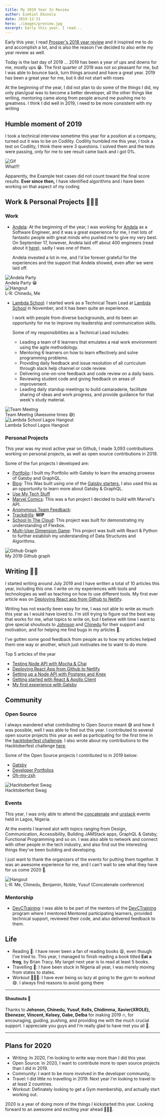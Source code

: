 ```yaml
---
title: My 2019 Year In Review
author: Ezekiel Ekunola
date: 2019-12-31
hero: ./images/preview.jpg
excerpt: Early this year, I read...
---
```


Early this year, I read [Prosper's 2018 year review](https://medium.com/@unicodeveloper/2018-in-review-shattering-expectations-9418f2d720cc) and it inspired me to do and accomplish a lot, and is also the reason I've decided to also write my year review as well.

Today is the last day of 2019 ...
2019 has been a year of ups and downs for me, mostly ups 😁.
The first quarter of 2019 was not so pleasant for me, but I was able to bounce back, turn things around and have a great year.
2019 has been a great year for me, but it did not start with roses

At the beginning of the year, I did not plan to do some of the things I did, my only plan/goal was to become a better developer, all the other things like writing, mentoring came along
from people around me pushing me to greatness.
I think I did well in 2019, i need to be more consistent with my writing 

## Humble moment of 2019
I took a technical interview sometime this year for a position at a company, turned out it was to be on Codility.
Codility humbled me this year, I took a test on Codility, I think there were 3 questions. I solved them and the tests were passing, only for me to see result came back and i got 0%.

<div class="Image__Small">
  <img src="./images/what.gif" alt="Gif" />
  <figcaption>
    What!!!
  </figcaption>
</div>

Apparently, the Example test cases did not count toward the final score results.
**Ever since then,** I have identified algorithms and i have been working on that aspect of my coding

## Work & Personal Projects 👨🏾‍💻

### Work

- [Andela](http://andela.com): At the beginning of the year, I was working for [Andela](http://andela.com) as a Software Engineer, and it was a great experience for me, I met lots of fantastic people with great minds who pushed me to give my very best. On September 17, however, Andela laid off about 400 engineers (read about it [here](https://andela.com/insights/the-future-of-andela)), sadly I was one of them.
  
  Andela invested a lot in me, and I'd be forever grateful for the experiences and the support that Andela showed, even after we were laid off.

<div class="Image__Small">
  <img src="./images/andela-party.jpg" alt="Andela Party" />
  <figcaption>Andela Party 😁</figcaption>
</div>

<div class="Image__Small">
  <img src="./images/1.jpg" alt="Hangout" />
  <figcaption>L-R: Chinedu, Me</figcaption>
</div>

- [Lambda School](https://lambdaschool.com): I started work as a Technical Team Lead at [Lambda School](https://lambdaschool.com) in November, and it has been quite an experience.

  I work with people from diverse backgrounds, and its been an opportunity for me to improve my leadership and communication skills.
  
  Some of my responsibilities as a Technical Lead includes:
  - Leading a team of 6 learners that emulates a real work environment using the agile methodology.
  - Mentoring 6 learners on how to learn effectively and solve programming problems.
  - Providing daily feedback and issue resolution of all curriculum through slack help channel or code review.
  - Delivering one-on-one feedback and code review on a daily basis.
  - Reviewing student code and giving feedback on areas of improvement.
  - Leading daily standup meetings to build camaraderie, facilitate sharing of ideas and work progress, and provide guidance for that week's study material.



<div class="Image__Small">
  <img src="./images/5.png" alt="Team Meetng" />
  <figcaption>Team Meetng (Awesome times 😅)</figcaption>
</div>

<div class="Image__Small">
  <img src="./images/3.jpeg" alt="Lambda School Lagos Hangout" />
  <figcaption>Lambda School Lagos Hangout</figcaption>
</div>

### Personal Projects

This year was my most active year on Github, I made 3,093 contributions working on personal projects, as well as open source contributions in 2019.

Some of the fun projects I developed are:

- [Portfolio](https://www.ezekielekunola.com): I built my Portfolio with Gatsby to learn the amazing prowess of Gatsby and GraphQL.
- [Blog](https://www.blog.ezekielekunola.com): This Was built using one of the [Gatsby starters](https://www.gatsbyjs.org/starters/?v=2), I also used this as an opportunity to learn more about Gatsby & GraphQL.
- [Use My Tech Stuff](https://ls-umts.netlify.com)
- [Marvel Comics](https://marvel-comic-characters.netlify.com): This was a fun project I decided to build with Marvel's API.
- [Anonymous Team Feedback](https://anonymous-feedback-fe.herokuapp.com):
- [Trackdrills](https://trackdrills.com): **WIP**
- [School In The Cloud](https://distracted-stonebraker-f30c76.netlify.com): This project was built for demonstrating my understanding of Flexbox.
- [Multi-User Dimension Game](https://mud-mount-doom.herokuapp.com): This project was built with React & Python to further establish my understanding of Data Structures and Algorithms.

<div class="Image__Small">
  <img src="./images/graph.png" alt="Github Graph" />
  <figcaption>My 2019 Github graph</figcaption>
</div>

## Writing ✍🏾

I started writing around July 2019 and I have written a total of 10 articles this year, including this one. I write on my experiences with tools and technologies as well as teaching on how to use different tools.
 My first ever article was on [Deploying React app from Github to Netlify](https://www.blog.ezekielekunola.com/deploying-react-app-from-github-to-netlify).


Writing has not exactly been easy for me, I was not able to write as much this year as I would have loved to. I'm still trying to figure out the best way that works for me, what topics to write on, but I believe with time
I want to give special shoutouts to [Johnson](https://dev.to/ogwurujohnson) and [Chinedu](https://dev.to/nedsoft) for their support and motivation, and for helping me find bugs in my articles 🤪.

I've gotten some good feedback from people as to how my articles helped them one way or another, which just motivates me to want to do more.

Top 5 articles of the year 

- [Testing Node API with Mocha & Chai](https://www.blog.ezekielekunola.com/testing-node-api-with-mocha-chai)
- [Deploying React App from Github to Netlify](https://www.blog.ezekielekunola.com/deploying-react-app-from-github-to-netlify)
- [Setting up a Node API with Postgres and Knex](https://www.blog.ezekielekunola.com/setting-up-a-node-api-with-postgres-and-knex)
- [Getting started with React & Apollo Client](https://www.blog.ezekielekunola.com/getting-started-with-react-apollo-client)
- [My first experience with Gatsby](https://www.blog.ezekielekunola.com/my-first-experience-with-gatsby)

## Community

### Open Source

I always wandered what contributing to Open Source meant 😅 and how it was possible, well I was able to find out this year. I contributed to several open source projects this year as well as participating for the first time in the [hacktoberfest challenge](https://hacktoberfest.digitalocean.com).
I also wrote about my contributions to the Hacktoberfest challenge [here](https://www.blog.ezekielekunola.com/my-hacktoberfest-contributions).

Some of the Open Source projects I contributed to in 2019 below: 
- [Gatsby](https://github.com/gatsbyjs/gatsby)
- [Developer Portfolios](https://github.com/Easybuoy/developer-portfolios)
- [Oh-my-zsh](https://github.com/ohmyzsh/ohmyzsh)

<div class="Image__Small">
  <img src="./images/hacktoberfest.png" alt="Hacktoberfest Swag" />
  <figcaption>
    Hacktoberfest Swag
  </figcaption>
</div>

### Events

This year, I was only able to attend the [concatenate](https://www.concatenate.dev) and [unstack](https://unstack.dev) events held in Lagos, Nigeria.

At the events I learned alot with topics ranging from Design, Communication, Accessibility, Building JAMStack apps, GraphQL & Gatsby, Functional Programming and so on. I was also able to network and connect with other people in the tech industry, and also find out the interesting things they've been building and developing.

I just want to thank the organizers of the events for putting them together. It was an awesome experience for me, and I can't wait to see what they have for us come 2020 🤗.
<div class="Image__Small">
  <img src="./images/concatenate-1.jpg" alt="Hangout" />
  <figcaption>
    L-R: Me, Chinedu, Benjamin, Noble, Yusuf (Concatenate conference)
  </figcaption>
</div>

### Mentorship

- [DevCTraining](https://devctraining.andela.com): I was able to be part of the mentors of the [DevCTraining](https://devctraining.andela.com) program where I mentored Mentored participating learners, provided technical support, reviewed their code, and also delivered feedback to them.

## Life

- Reading 📖: I have never been a fan of reading books 😩, even though I've tried to. This year, I managed to finish reading a book titled **Eat a frog**, by Brian Tracy. My target next year is to read at least 5 books.
- Travelling 🛫: I have been stuck in Nigeria all year, I was merely moving from states to states.
- Workout 🏋🏾‍♀️: I have ever being so lazy at going to the gym to workout😅. I always find reasons to avoid going there

---

#### Shoutouts 📣

Thanks to **Johsnon, Chinedu, Yusuf, Kells, Chidimma, Xavier(XROLE), Ebenezer, Vincent, Kelsey, Gabe, Delba** for making 2019 🔥, for encouraging, guiding, pushing, and providing me with the much crucial support. I appreciate you guys
and I'm really glad to have met you all 🤗.

---

## Plans for 2020

- Writing: In 2020, I'm looking to write way more than I did this year.
- Open Source: In 2020, I want to contribute more to open source projects than I did in 2019.
- Community: I want to be more involved in the developer community,  
- Travel: I did little no travelling in 2019. Next year I'm looking to travel to at least 2 countries. 
- Workout: Definately looking to get a Gym membership, and actually start working out.


2020 is a year of doing more of the things I kickstarted this year. Looking forward to an awesome and exciting year ahead 🚀🚀🚀.